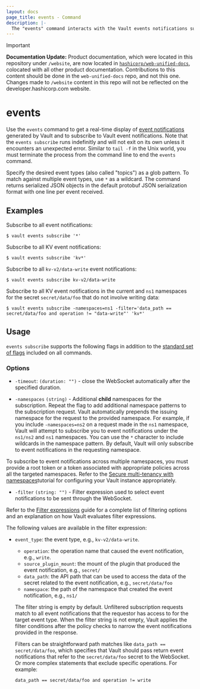 ```yaml
---
layout: docs
page_title: events - Command
description: |-
  The "events" command interacts with the Vault events notifications subsystem.
---
```


> [!IMPORTANT]  
> **Documentation Update:** Product documentation, which were located in this repository under `/website`, are now located in [`hashicorp/web-unified-docs`](https://github.com/hashicorp/web-unified-docs), colocated with all other product documentation. Contributions to this content should be done in the `web-unified-docs` repo, and not this one. Changes made to `/website` content in this repo will not be reflected on the developer.hashicorp.com website.

# events

<EnterpriseAlert product="vault" />

Use the `events` command to get a real-time display of
[event notifications](/vault/docs/concepts/events) generated by Vault and to subscribe to Vault
event notifications. Note that the `events subscribe` runs indefinitly and will not exit on
its own unless it encounters an unexpected error. Similar to `tail -f` in the
Unix world, you must terminate the process from the command line to end the
`events` command.

Specify the desired event types (also called "topics") as a glob pattern. To
match against multiple event types, use `*` as a wildcard. The command returns
serialized JSON objects in the default protobuf JSON serialization format with
one line per event received.

## Examples

Subscribe to all event notifications:

```shell-session
$ vault events subscribe '*'
```

Subscribe to all KV event notifications:

```shell-session
$ vault events subscribe 'kv*'
```

Subscribe to all `kv-v2/data-write` event notifications:

```shell-session
$ vault events subscribe kv-v2/data-write
```

Subscribe to all KV event notifications in the current and `ns1` namespaces for the secret `secret/data/foo` that do not involve writing data:

```shell-session
$ vault events subscribe -namespaces=ns1 -filter='data_path == secret/data/foo and operation != "data-write"' 'kv*'
```

## Usage

`events subscribe` supports the following flags in addition to the [standard set of
flags](/vault/docs/commands) included on all commands.

### Options

- `-timeout`: `(duration: "")` - close the WebSocket automatically after the
  specified duration.

- `-namespaces` `(string)` - Additional **child** namespaces for the
  subscription. Repeat the flag to add additional namespace patterns to the
  subscription request. Vault automatically prepends the issuing namespace for
  the request to the provided namespace. For example, if you include
  `-namespaces=ns2` on a request made in the `ns1` namespace, Vault will attempt
  to subscribe you to event notifications under the `ns1/ns2` and `ns1` namespaces. You can
  use the `*` character to include wildcards in the namespace pattern. By
  default, Vault will only subscribe to event notifications in the requesting namespace.

<Note>
  To subscribe to event notifications across multiple namespaces, you must provide a root
  token or a token associated with appropriate policies across all the targeted
  namespaces. Refer to
  the <a href="/vault/tutorials/enterprise/namespaces">Secure multi-tenancy with
  namespaces</a>tutorial for configuring your Vault instance appropriately.
</Note>

- `-filter` `(string: "")` - Filter expression used to select event notifications to be sent
  through the WebSocket.

Refer to the [Filter expressions](/vault/docs/concepts/filtering) guide for a complete
list of filtering options and an explanation on how Vault evaluates filter expressions.

  The following values are available in the filter expression:
  - `event_type`: the event type, e.g., `kv-v2/data-write`.
	- `operation`: the operation name that caused the event notification, e.g., `write`.
	- `source_plugin_mount`: the mount of the plugin that produced the event notification,
    e.g., `secret/`
	- `data_path`: the API path that can be used to access the data of the secret related to the event notification, e.g., `secret/data/foo`
	- `namespace`: the path of the namespace that created the event notification, e.g., `ns1/`

    The filter string is empty by default. Unfiltered subscription requests match to
    all event notifications that the requestor has access to for the target event type. When the
    filter string is not empty, Vault applies the filter conditions after the policy
    checks to narrow the event notifications provided in the response.

    Filters can be straightforward path matches like
    `data_path == secret/data/foo`, which specifies that Vault should pass
    return event notifications that refer to the `secret/data/foo` secret to the WebSocket.
    Or more complex statements that exclude specific operations. For example:
      ```
      data_path == secret/data/foo and operation != write
      ```
